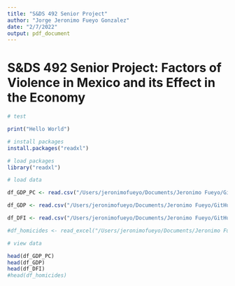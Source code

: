 ```yaml
---
title: "S&DS 492 Senior Project"
author: "Jorge Jeronimo Fueyo Gonzalez"
date: "2/7/2022"
output: pdf_document
---
```


# S&DS 492 Senior Project: Factors of Violence in Mexico and its Effect in the Economy

```r
# test

print("Hello World")
```

```r
# install packages
install.packages("readxl")
```

```r
# load packages
library("readxl")
```

```r
# load data

df_GDP_PC <- read.csv("/Users/jeronimofueyo/Documents/Jeronimo Fueyo/GitHub/Yale-SDS-492-Senior-Project/PCAGDPMXA646NWDB.csv")

df_GDP <- read.csv("/Users/jeronimofueyo/Documents/Jeronimo Fueyo/GitHub/Yale-SDS-492-Senior-Project/MKTGDPMXA646NWDB.csv")

df_DFI <- read.csv("/Users/jeronimofueyo/Documents/Jeronimo Fueyo/GitHub/Yale-SDS-492-Senior-Project/BPFADI03MXQ637N.csv")

#df_homicides <- read_excel("/Users/jeronimofueyo/Documents/Jeronimo Fueyo/GitHub/Yale-SDS-492-Senior-Project/INEGI_exporta_10_2_2022_13_0_2.xls")

```

```r
# view data

head(df_GDP_PC)
head(df_GDP)
head(df_DFI)
#head(df_homicides)
```
